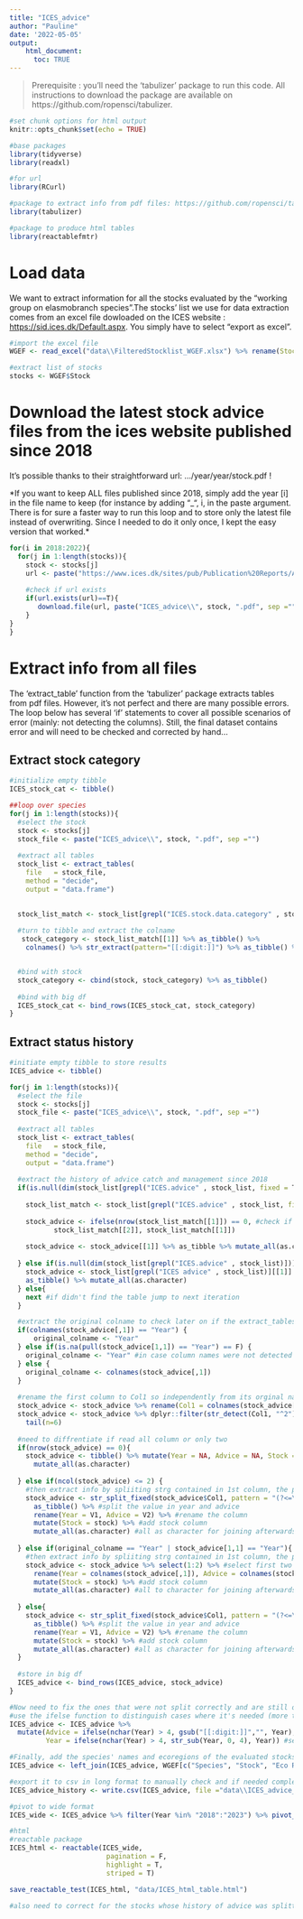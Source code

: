 ```yaml
---
title: "ICES_advice"
author: "Pauline"
date: '2022-05-05'
output:
    html_document:
      toc: TRUE
---
```

> Prerequisite : you'll need the 'tabulizer' package to run this code. All instructions to download the package are available on https://github.com/ropensci/tabulizer.

```r
#set chunk options for html output
knitr::opts_chunk$set(echo = TRUE)

#base packages
library(tidyverse)
library(readxl)

#for url
library(RCurl)

#package to extract info from pdf files: https://github.com/ropensci/tabulizer
library(tabulizer)

#package to produce html tables
library(reactablefmtr)
```

# Load data
We want to extract information for all the stocks evaluated by the "working group on elasmobranch species".The stocks' list we use for data extraction comes from an excel file dowloaded on the ICES website : <https://sid.ices.dk/Default.aspx>. You simply have to select "export as excel".   
```r
#import the excel file
WGEF <- read_excel("data\\FilteredStocklist_WGEF.xlsx") %>% rename(Stock = `Stock Key Label`)

#extract list of stocks
stocks <- WGEF$Stock
```

# Download the latest stock advice files from the ices website published since 2018
It's possible thanks to their straightforward url: .../year/year/stock.pdf !  

*If you want to keep ALL files published since 2018, simply add the year [i] in the file name to keep (for instance by adding "_", i, in the paste argument. There is for sure a faster way to run this loop and to store only the latest file instead of overwriting. Since I needed to do it only once, I kept the easy version that worked.*

```r
for(i in 2018:2022){
  for(j in 1:length(stocks)){
    stock <- stocks[j]
    url <- paste("https://www.ices.dk/sites/pub/Publication%20Reports/Advice/",i, "/", i, "/", stock, ".pdf", sep = "")
    
    #check if url exists
    if(url.exists(url)==T){
       download.file(url, paste("ICES_advice\\", stock, ".pdf", sep =""), mode = "wb")
    }
}
}
```

# Extract info from all files
  
The 'extract_table' function from the 'tabulizer' package extracts tables from pdf files. However, it's not perfect and there are many possible errors. The loop below has several 'if' statements to cover all possible scenarios of error (mainly: not detecting the columns). Still, the final dataset contains error and will need to be checked and corrected by hand...  

## Extract stock category
```r
#initialize empty tibble
ICES_stock_cat <- tibble()

##loop over species
for(j in 1:length(stocks)){
  #select the stock
  stock <- stocks[j]
  stock_file <- paste("ICES_advice\\", stock, ".pdf", sep ="")
  
  #extract all tables
  stock_list <- extract_tables(
    file   = stock_file, 
    method = "decide", 
    output = "data.frame")
  

  stock_list_match <- stock_list[grepl("ICES.stock.data.category" , stock_list, fixed = T)] #match pattern
  
  #turn to tibble and extract the colname
   stock_category <- stock_list_match[[1]] %>% as_tibble() %>% 
    colnames() %>% str_extract(pattern="[[:digit:]]") %>% as_tibble() %>% drop_na() %>% pull(value)


  #bind with stock
  stock_category <- cbind(stock, stock_category) %>% as_tibble()
  
  #bind with big df
  ICES_stock_cat <- bind_rows(ICES_stock_cat, stock_category)
}
```

## Extract status history
```r
#initiate empty tibble to store results
ICES_advice <- tibble()

for(j in 1:length(stocks)){
  #select the file
  stock <- stocks[j]
  stock_file <- paste("ICES_advice\\", stock, ".pdf", sep ="")
  
  #extract all tables
  stock_list <- extract_tables(
    file   = stock_file, 
    method = "decide", 
    output = "data.frame")
 
  #extract the history of advice catch and management since 2018
  if(is.null(dim(stock_list[grepl("ICES.advice" , stock_list, fixed = T)])) == F){ #if he finds the pattern as is
    
    stock_list_match <- stock_list[grepl("ICES.advice" , stock_list, fixed = T)] #match pattern 
    
    stock_advice <- ifelse(nrow(stock_list_match[[1]]) == 0, #check if got right one (more than 0 rows in any case, otherwise caught a title)
           stock_list_match[[2]], stock_list_match[[1]])
    
    stock_advice <- stock_advice[[1]] %>% as_tibble %>% mutate_all(as.character) #extract the table
    
  } else if(is.null(dim(stock_list[grepl("ICES.advice" , stock_list)])) == F) {
    stock_advice <- stock_list[grepl("ICES advice" , stock_list)][[1]] %>% #extract the first df where he finds ICES.advice as is
    as_tibble() %>% mutate_all(as.character)
  } else{
    next #if didn't find the table jump to next iteration
  }

  #extract the original colname to check later on if the extract_tables function read it correctly
  if(colnames(stock_advice[,1]) == "Year") {
      original_colname <- "Year"
  } else if(is.na(pull(stock_advice[1,1]) == "Year") == F) {
    original_colname <- "Year" #in case column names were not detected but column still well separated
  } else {
    original_colname <- colnames(stock_advice[,1])
  }
  
  #rename the first column to Col1 so independently from its orginal name you can now refer to it
  stock_advice <- stock_advice %>% rename(Col1 = colnames(stock_advice[,1]))
  stock_advice <- stock_advice %>% dplyr::filter(str_detect(Col1, "^2")) %>% #select columns that starts with 2 for the years
    tail(n=6)
  
  #need to diffrentiate if read all column or only two
  if(nrow(stock_advice) == 0){
    stock_advice <- tibble() %>% mutate(Year = NA, Advice = NA, Stock = stock) %>% #if didn't find
      mutate_all(as.character)
    
  } else if(ncol(stock_advice) <= 2) {
    #then extract info by spliiting strg contained in 1st column, the pattern
    stock_advice <- str_split_fixed(stock_advice$Col1, pattern = "(?<=\\D)(?=\\d)|(?<=\\d)(?=\\D)", n = 2) %>% 
      as_tibble() %>% #split the value in year and advice
      rename(Year = V1, Advice = V2) %>% #rename the column
      mutate(Stock = stock) %>% #add stock column
      mutate_all(as.character) #all as character for joining afterwards
    
  } else if(original_colname == "Year" | stock_advice[1,1] == "Year"){
    #then extract info by spliiting strg contained in 1st column, the pattern
    stock_advice <- stock_advice %>% select(1:2) %>% #select first two columns
      rename(Year = colnames(stock_advice[,1]), Advice = colnames(stock_advice[,2])) %>% #rename first two columns
      mutate(Stock = stock) %>% #add stock column
      mutate_all(as.character) #all to character for joining afterwards
    
  } else{
    stock_advice <- str_split_fixed(stock_advice$Col1, pattern = "(?<=\\D)(?=\\d)|(?<=\\d)(?=\\D)", n = 2) %>% 
      as_tibble() %>% #split the value in year and advice
      rename(Year = V1, Advice = V2) %>% #rename the column
      mutate(Stock = stock) %>% #add stock column
      mutate_all(as.character) #all as character for joining afterwards
  }
  
  #store in big df
  ICES_advice <- bind_rows(ICES_advice, stock_advice)
}

#Now need to fix the ones that were not split correctly and are still on one column
#use the ifelse function to distinguish cases where it's needed (more than 4 characters in r column)
ICES_advice <- ICES_advice %>% 
  mutate(Advice = ifelse(nchar(Year) > 4, gsub("[[:digit:]]","", Year), Advice), #suppress digits from the strg and assign it to advice
         Year = ifelse(nchar(Year) > 4, str_sub(Year, 0, 4), Year)) #select only first four characters to get the year

#Finally, add the species' names and ecoregions of the evaluated stocks to the df
ICES_advice <- left_join(ICES_advice, WGEF[c("Species", "Stock", "Eco Region")], by = "Stock")

#export it to csv in long format to manually check and if needed complete
ICES_advice_history <- write.csv(ICES_advice, file ="data\\ICES_advice_history.csv")

#pivot to wide format
ICES_wide <- ICES_advice %>% filter(Year %in% "2018":"2023") %>% pivot_wider(names_from = Year, values_from = Advice) %>% relocate(Stock)

#html
#reactable package
ICES_html <- reactable(ICES_wide,
                        pagination = F,
                        highlight = T,
                        striped = T)

save_reactable_test(ICES_html, "data/ICES_html_table.html")

#also need to correct for the stocks whose history of advice was splitted on two pages --> the year values will stop earlier than 2020 for instance
```
